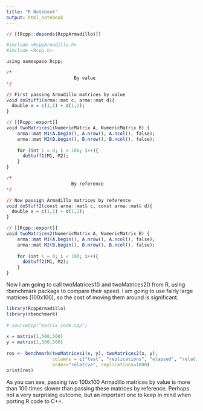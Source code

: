 ```yaml
---
title: "R Notebook"
output: html_notebook
---
```


```r

// [[Rcpp::depends(RcppArmadillo)]]

#include <RcppArmadillo.h>
#include <Rcpp.h>  

using namespace Rcpp; 

/* 
                         By value
*/ 

// First passing Armadillo matrices by value
void doStuff1(arma::mat c, arma::mat d){
  double x = c(1,1) + d(1,1);
} 

// [[Rcpp::export]]
void twoMatrices1(NumericMatrix A, NumericMatrix B) {
    arma::mat M1(A.begin(), A.nrow(), A.ncol(), false);
    arma::mat M2(B.begin(), B.nrow(), B.ncol(), false);
  
    for (int i = 0; i < 100; i++){
      doStuff1(M1, M2);
    }
} 

/* 
                        By reference
*/ 

// Now passign Armadillo matrices by reference
void doStuff2(const arma::mat& c, const arma::mat& d){
  double x = c(1,1) + d(1,1);
}

// [[Rcpp::export]]
void twoMatrices2(NumericMatrix A, NumericMatrix B) {
    arma::mat M1(A.begin(), A.nrow(), A.ncol(), false);
    arma::mat M2(B.begin(), B.nrow(), B.ncol(), false);
  
    for (int i = 0; i < 100; i++){
      doStuff2(M1, M2);
    }
}

```

Now I am going to call twoMatrices1() and twoMatrices2() from R, using rbenchmark package to compare their speed. I am going to use fairly large matrices (100x100), so the cost of moving them around is significant.

```r
library(RcppArmadillo)
library(rbenchmark)
 
# sourceCpp("matrix_code.cpp")
 
x = matrix(1,500,500)
y = matrix(1,500,500)
 
res <- benchmark(twoMatrices1(x, y), twoMatrices2(x, y), 
                 columns = c("test", "replications", "elapsed", "relative"), 
                 order="relative", replications=1000)
print(res)
```
As you can see, passing two 100x100 Armadillo matrices by value is more than 100 times slower than passing these matrices by reference. Perhaps not a very surprising outcome, but an important one to keep in mind when porting R code to C++.
